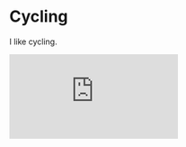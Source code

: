 # Cycling

I like cycling.

<iframe
  height={454}
  width={300}
  frameBorder={0}
  allowTransparency="true"
  scrolling="no"
  src="https://www.strava.com/athletes/5990835/latest-rides/1e237dd25aae674bc3c8ed1078db8f6f5e2be4d1"
/>

<video autoPlay controls controlsList="nodownload" loop playsInline poster="https://lh3.googleusercontent.com/uoRgeXZtZSzEnuP-4OZ7vRsYUQsKFnmDqXh_B2OS2FZ16RkxaQ6DDPGJ1KfH3hOZllPRxEfBijdMAz7XCxJGNMwM9gDJanDrAh-CPg" preload="metadata" >
    <source src="https://openseauserdata.com/files/e41b77e490ad39f3322f0615f09b089f.mp4#t=0.001" type="video/mp4"/>
</video>
<a href="https://opensea.io/assets/ethereum/0x1218433146dd416aa5b3409478d37bd191e024a9/2/">
    View on OpenSea
</a>
